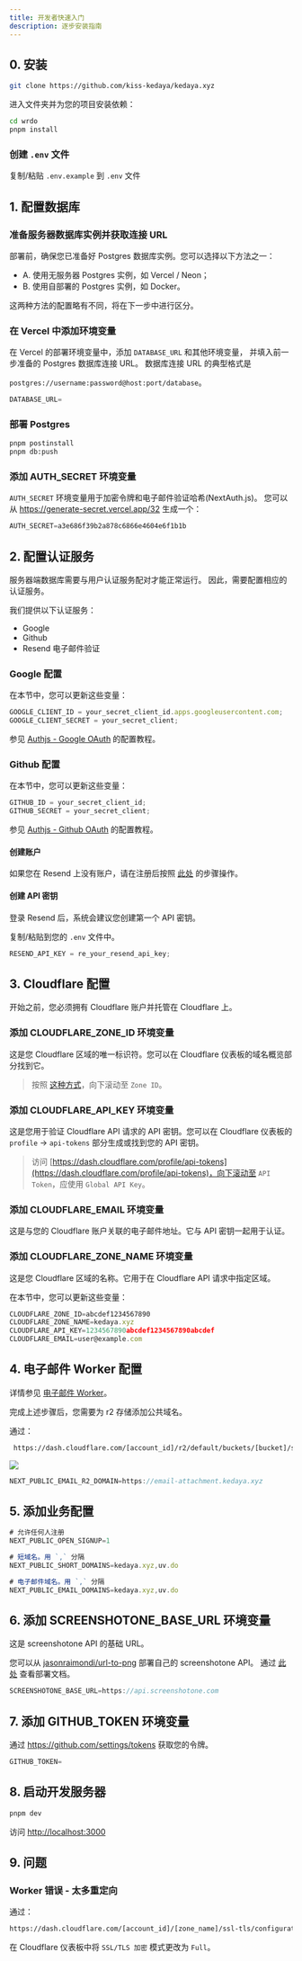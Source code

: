 ```yaml
---
title: 开发者快速入门
description: 逐步安装指南
---
```


## 0. 安装

```bash
git clone https://github.com/kiss-kedaya/kedaya.xyz
```

进入文件夹并为您的项目安装依赖：

```bash
cd wrdo
pnpm install
```

### 创建 `.env` 文件

复制/粘贴 `.env.example` 到 `.env` 文件

## 1. 配置数据库

### 准备服务器数据库实例并获取连接 URL

部署前，确保您已准备好 Postgres 数据库实例。您可以选择以下方法之一：

- A. 使用无服务器 Postgres 实例，如 Vercel / Neon；
- B. 使用自部署的 Postgres 实例，如 Docker。

这两种方法的配置略有不同，将在下一步中进行区分。

### 在 Vercel 中添加环境变量

在 Vercel 的部署环境变量中，添加 `DATABASE_URL` 和其他环境变量，
并填入前一步准备的 Postgres 数据库连接 URL。
数据库连接 URL 的典型格式是

`postgres://username:password@host:port/database`。

```js title=".env"
DATABASE_URL=
```

### 部署 Postgres

```bash
pnpm postinstall
pnpm db:push
```

### 添加 AUTH_SECRET 环境变量

`AUTH_SECRET` 环境变量用于加密令牌和电子邮件验证哈希(NextAuth.js)。
您可以从 https://generate-secret.vercel.app/32 生成一个：

```js title=".env"
AUTH_SECRET=a3e686f39b2a878c6866e4604e6f1b1b
```

## 2. 配置认证服务

服务器端数据库需要与用户认证服务配对才能正常运行。
因此，需要配置相应的认证服务。

我们提供以下认证服务：

- Google
- Github
- Resend 电子邮件验证

### Google 配置

在本节中，您可以更新这些变量：

```js title=".env"
GOOGLE_CLIENT_ID = your_secret_client_id.apps.googleusercontent.com;
GOOGLE_CLIENT_SECRET = your_secret_client;
```

参见 [Authjs - Google OAuth](https://authjs.dev/getting-started/providers/google) 的配置教程。

### Github 配置

在本节中，您可以更新这些变量：

```js title=".env"
GITHUB_ID = your_secret_client_id;
GITHUB_SECRET = your_secret_client;
```

参见 [Authjs - Github OAuth](https://authjs.dev/getting-started/providers/github) 的配置教程。

#### 创建账户

如果您在 Resend 上没有账户，请在注册后按照 [此处](https://resend.com/signup) 的步骤操作。

#### 创建 API 密钥

登录 Resend 后，系统会建议您创建第一个 API 密钥。

复制/粘贴到您的 `.env` 文件中。

```js
RESEND_API_KEY = re_your_resend_api_key;
```

</Steps>

## 3. Cloudflare 配置

开始之前，您必须拥有 Cloudflare 账户并托管在 Cloudflare 上。

### 添加 CLOUDFLARE_ZONE_ID 环境变量

这是您 Cloudflare 区域的唯一标识符。您可以在 Cloudflare 仪表板的域名概览部分找到它。

> 按照 [这种方式](https://dash.cloudflare.com/Your_Acount_Id/kedaya.xyz)，向下滚动至 `Zone ID`。

### 添加 CLOUDFLARE_API_KEY 环境变量

这是您用于验证 Cloudflare API 请求的 API 密钥。您可以在 Cloudflare 仪表板的 `profile` -> `api-tokens` 部分生成或找到您的 API 密钥。

> 访问 [https://dash.cloudflare.com/profile/api-tokens](https://dash.cloudflare.com/profile/api-tokens)，向下滚动至 `API Token`，应使用 `Global API Key`。

### 添加 CLOUDFLARE_EMAIL 环境变量

这是与您的 Cloudflare 账户关联的电子邮件地址。它与 API 密钥一起用于认证。

### 添加 CLOUDFLARE_ZONE_NAME 环境变量

这是您 Cloudflare 区域的名称。它用于在 Cloudflare API 请求中指定区域。

在本节中，您可以更新这些变量：

```js title=".env"
CLOUDFLARE_ZONE_ID=abcdef1234567890
CLOUDFLARE_ZONE_NAME=kedaya.xyz
CLOUDFLARE_API_KEY=1234567890abcdef1234567890abcdef
CLOUDFLARE_EMAIL=user@example.com
```

## 4. 电子邮件 Worker 配置

详情参见 [电子邮件 Worker](/docs/developer/cloudflare-email-worker)。

完成上述步骤后，您需要为 r2 存储添加公共域名。

通过：

```bash
 https://dash.cloudflare.com/[account_id]/r2/default/buckets/[bucket]/settings
 ```

![](/_static/docs/r2-domain.png)

```js title=".env"
NEXT_PUBLIC_EMAIL_R2_DOMAIN=https://email-attachment.kedaya.xyz
```

## 5. 添加业务配置

```js title=".env"
# 允许任何人注册
NEXT_PUBLIC_OPEN_SIGNUP=1

# 短域名。用 `,` 分隔
NEXT_PUBLIC_SHORT_DOMAINS=kedaya.xyz,uv.do

# 电子邮件域名。用 `,` 分隔
NEXT_PUBLIC_EMAIL_DOMAINS=kedaya.xyz,uv.do
```

## 6. 添加 SCREENSHOTONE_BASE_URL 环境变量

这是 screenshotone API 的基础 URL。

您可以从 [jasonraimondi/url-to-png](https://github.com/jasonraimondi/url-to-png) 部署自己的 screenshotone API。
通过 [此处](https://jasonraimondi.github.io/url-to-png/) 查看部署文档。

```js title=".env"
SCREENSHOTONE_BASE_URL=https://api.screenshotone.com
```

## 7. 添加 GITHUB_TOKEN 环境变量

通过 https://github.com/settings/tokens 获取您的令牌。

```js title=".env"
GITHUB_TOKEN=
```
## 8. 启动开发服务器

```bash
pnpm dev
```
访问 [http://localhost:3000](http://localhost:3000)


## 9. 问题

### Worker 错误 - 太多重定向

通过：

```bash
https://dash.cloudflare.com/[account_id]/[zone_name]/ssl-tls/configuration
```

在 Cloudflare 仪表板中将 `SSL/TLS 加密` 模式更改为 `Full`。
